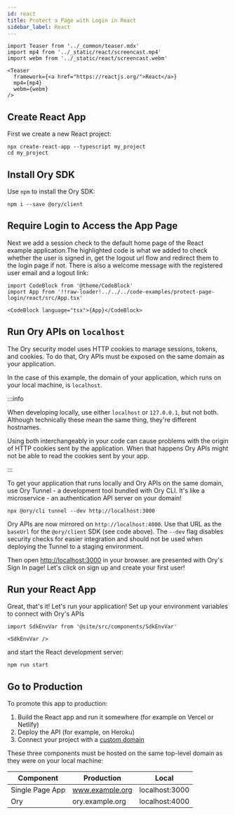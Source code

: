 ```yaml
---
id: react
title: Protect a Page with Login in React
sidebar_label: React
---
```


```mdx-code-block
import Teaser from '../_common/teaser.mdx'
import mp4 from '../_static/react/screencast.mp4'
import webm from '../_static/react/screencast.webm'

<Teaser
  framework={<a href="https://reactjs.org/">React</a>}
  mp4={mp4}
  webm={webm}
/>
```

## Create React App

First we create a new React project:

```shell-session
npx create-react-app --typescript my_project
cd my_project
```

## Install Ory SDK

Use `npm` to install the Ory SDK:

```shell-session
npm i --save @ory/client
```

## Require Login to Access the App Page

Next we add a session check to the default home page of the React example application.The highlighted code is what we added to
check whether the user is signed in, get the logout url flow and redirect them to the login page if not. There is also a welcome message with the registered user email and a logout link:

```mdx-code-block
import CodeBlock from '@theme/CodeBlock'
import App from '!!raw-loader!../../../code-examples/protect-page-login/react/src/App.tsx'

<CodeBlock language="tsx">{App}</CodeBlock>
```

## Run Ory APIs on `localhost`

The Ory security model uses HTTP cookies to manage sessions, tokens, and cookies. To do that, Ory APIs must be exposed on the same
domain as your application.

In the case of this example, the domain of your application, which runs on your local machine, is `localhost`.

:::info

When developing locally, use either `localhost` or `127.0.0.1`, but not both. Although technically these mean the same thing,
they're different hostnames.

Using both interchangeably in your code can cause problems with the origin of HTTP cookies sent by the application. When that happens
Ory APIs might not be able to read the cookies sent by your app.

:::

To get your application that runs locally and Ory APIs on the same domain, use Ory Tunnel - a development tool bundled with Ory CLI.
It's like a microservice - an authentication API server on your domain!

```shell-session
npx @ory/cli tunnel --dev http://localhost:3000
```

Ory APIs are now mirrored on `http://localhost:4000`. Use that URL as the `baseUrl` for the `@ory/client` SDK (see code above).
The `--dev` flag disables security checks for easier integration and should not be used when deploying the Tunnel
to a staging environment.

Then open [http://localhost:3000](http://localhost:3000) in your browser. are presented with Ory's Sign In page! Let's click on
sign up and create your first user!

## Run your React App

Great, that's it! Let's run your application! Set up your environment variables to connect with Ory's APIs

```mdx-code-block
import SdkEnvVar from '@site/src/components/SdkEnvVar'

<SdkEnvVar />
```

and start the React development server:

```shell-session
npm run start
```

## Go to Production

To promote this app to production:

1. Build the React app and run it somewhere (for example on Vercel or Netlify)
2. Deploy the API (for example, on Heroku)
3. Connect your project with a [custom domain](../custom-domains.mdx)

These three components must be hosted on the same top-level domain as they were on your local machine:

| Component       | Production      | Local          |
| --------------- | --------------- | -------------- |
| Single Page App | www.example.org | localhost:3000 |
| Ory             | ory.example.org | localhost:4000 |
